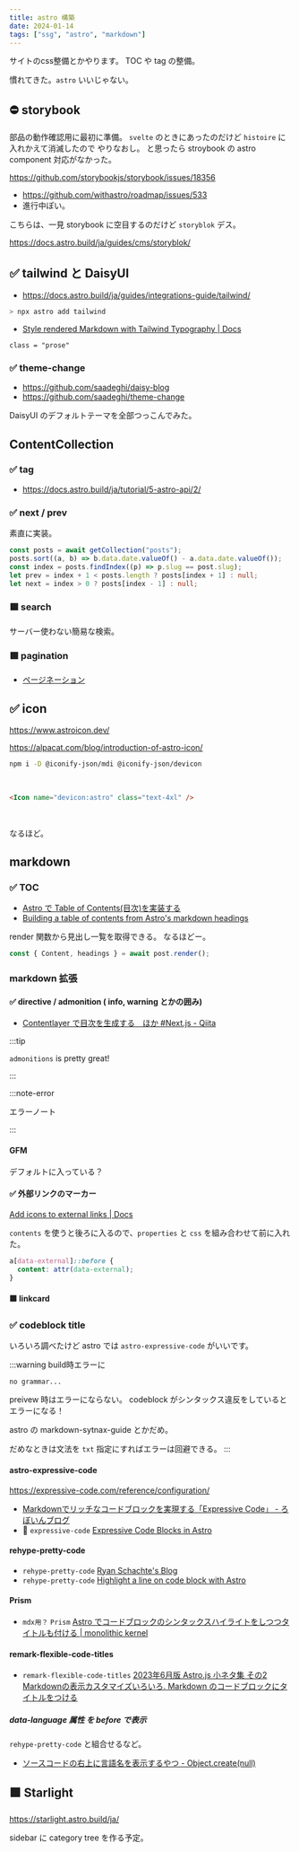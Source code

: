 ```yaml
---
title: astro 構築
date: 2024-01-14
tags: ["ssg", "astro", "markdown"]
---
```



サイトのcss整備とかやります。
TOC や tag の整備。

慣れてきた。`astro` いいじゃない。

## ⛔ storybook

部品の動作確認用に最初に準備。
`svelte` のときにあったのだけど `histoire` に入れかえて消滅したので やりなおし。
と思ったら stroybook の astro component 対応がなかった。

https://github.com/storybookjs/storybook/issues/18356

- https://github.com/withastro/roadmap/issues/533
- 進行中ぽい。

こちらは、一見 storybook に空目するのだけど `storyblok` デス。

https://docs.astro.build/ja/guides/cms/storyblok/

## ✅ tailwind と DaisyUI

- https://docs.astro.build/ja/guides/integrations-guide/tailwind/

```sh
> npx astro add tailwind
```

- [Style rendered Markdown with Tailwind Typography | Docs](https://docs.astro.build/en/recipes/tailwind-rendered-markdown/)

`class = "prose"`

### ✅ theme-change

- https://github.com/saadeghi/daisy-blog
- https://github.com/saadeghi/theme-change

DaisyUI のデフォルトテーマを全部つっこんでみた。

## ContentCollection

### ✅ tag

- https://docs.astro.build/ja/tutorial/5-astro-api/2/

### ✅ next / prev

素直に実装。

```ts title="タイトルだよー"
const posts = await getCollection("posts");
posts.sort((a, b) => b.data.date.valueOf() - a.data.date.valueOf());
const index = posts.findIndex((p) => p.slug == post.slug);
let prev = index + 1 < posts.length ? posts[index + 1] : null;
let next = index > 0 ? posts[index - 1] : null;
```

### 🟩 search

サーバー使わない簡易な検索。

### 🟩 pagination

- [ページネーション](https://docs.astro.build/ja/core-concepts/routing/#%E3%83%9A%E3%83%BC%E3%82%B8%E3%83%8D%E3%83%BC%E3%82%B7%E3%83%A7%E3%83%B3)

## ✅ icon

https://www.astroicon.dev/

https://alpacat.com/blog/introduction-of-astro-icon/

```sh
npm i -D @iconify-json/mdi @iconify-json/devicon
```

<br/>

```html title="mdx で Icon !"
<Icon name="devicon:astro" class="text-4xl" />
```

<br/>

<Icon name="devicon:astro" class="text-4xl" />

なるほど。

## markdown

### ✅ TOC

- [Astro で Table of Contents(目次)を実装する](https://egashira.dev/blog/astrojs-toc)
- [Building a table of contents from Astro&#39;s markdown headings](https://kld.dev/building-table-of-contents/)

render 関数から見出し一覧を取得できる。
なるほどー。

```ts
const { Content, headings } = await post.render();
```

### markdown 拡張

#### ✅ directive / admonition ( info, warning とかの囲み)

- [Contentlayer で目次を生成する　ほか #Next.js - Qiita](https://qiita.com/kedama-t/items/091ea23b8ae7f73595da)

:::tip

`admonitions` is pretty great!

:::

:::note-error

エラーノート

:::

#### GFM

デフォルトに入っている？

#### ✅ 外部リンクのマーカー

[Add icons to external links | Docs](https://docs.astro.build/en/recipes/external-links/)

`contents` を使うと後ろに入るので、`properties` と `css` を組み合わせて前に入れた。

```css title="css で前へ"
a[data-external]::before {
  content: attr(data-external);
}
```

#### 🟩 linkcard

### ✅ codeblock title

いろいろ調べたけど astro では `astro-expressive-code` がいいです。

:::warning build時エラーに

`no grammar...`

preivew 時はエラーにならない。
codeblock がシンタックス違反をしているとエラーになる！

astro の markdown-sytnax-guide とかだめ。

だめなときは文法を `txt` 指定にすればエラーは回避できる。
:::

#### astro-expressive-code

https://expressive-code.com/reference/configuration/

- [Markdownでリッチなコードブロックを実現する「Expressive Code」 - ろぼいんブログ](https://roboin.io/article/2023/12/16/how-to-use-expressive-code-in-markdown-and-astro/)
- 👀 `expressive-code` [Expressive Code Blocks in Astro](https://scottwillsey.com/astro-expressive-code/)

#### rehype-pretty-code

- `rehype-pretty-code` [Ryan Schachte&#39;s Blog](https://ryan-schachte.com/blog/fun_with_code_blocks/)
- `rehype-pretty-code` [Highlight a line on code block with Astro](https://sat0shi.dev/posts/highlight-line-on-codeblock-with-astro/)

#### Prism

- `mdx用？` `Prism` [Astro でコードブロックのシンタックスハイライトをしつつタイトルも付ける | monolithic kernel](https://blog.mono0x.net/2023/07/10/astro-syntax-highlight-with-title/)

#### remark-flexible-code-titles

- `remark-flexible-code-titles` [2023年6月版 Astro.js 小ネタ集 その2 Markdownの表示カスタマイズいろいろ. Markdown のコードブロックにタイトルをつける](https://zenn.dev/asopitech/articles/20230604-012854_1#3.-markdown-%E3%81%AE%E3%82%B3%E3%83%BC%E3%83%89%E3%83%96%E3%83%AD%E3%83%83%E3%82%AF%E3%81%AB%E3%82%BF%E3%82%A4%E3%83%88%E3%83%AB%E3%82%92%E3%81%A4%E3%81%91%E3%82%8B)

##### data-language 属性 を before で表示

`rehype-pretty-code` と組合せるなど。

- [ソースコードの右上に言語名を表示するやつ - Object.create(null)](https://susisu.hatenablog.com/entry/2017/08/06/235706)

## 🟩 Starlight

https://starlight.astro.build/ja/

sidebar に category tree を作る予定。
